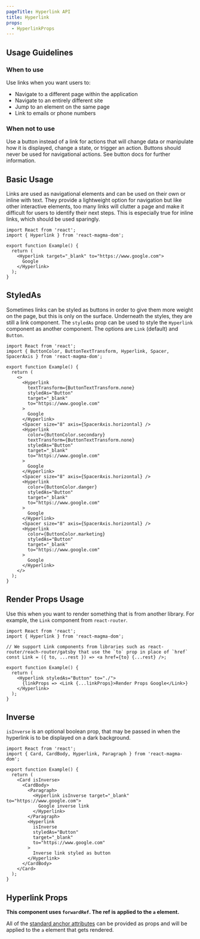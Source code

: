 ```yaml
---
pageTitle: Hyperlink API
title: Hyperlink
props:
  - HyperlinkProps
---
```


<PageContent componentName="hyperlink" type="api">

## Usage Guidelines

### When to use

Use links when you want users to:

- Navigate to a different page within the application
- Navigate to an entirely different site
- Jump to an element on the same page
- Link to emails or phone numbers

### When not to use

Use a button instead of a link for actions that will change data or manipulate how it is displayed, change a state, or trigger an action. Buttons should never be used for navigational actions.
See <Link to="/api/button">button docs</Link> for further information.

## Basic Usage

Links are used as navigational elements and can be used on their own or inline with text. They provide a lightweight option for navigation but like other interactive elements, too many links will clutter a page and make it difficult for users to identify their next steps. This is especially true for inline links, which should be used sparingly.

```tsx
import React from 'react';
import { Hyperlink } from 'react-magma-dom';

export function Example() {
  return (
    <Hyperlink target="_blank" to="https://www.google.com">
      Google
    </Hyperlink>
  );
}
```

## StyledAs

Sometimes links can be styled as buttons in order to give them more weight on the page, but this is only on the surface. Underneath the styles, they are still a link component. The `styledAs` prop can be used to style the `Hyperlink` component as another component. The options are `Link` (default) and `Button`.

```tsx
import React from 'react';
import { ButtonColor, ButtonTextTransform, Hyperlink, Spacer, SpacerAxis } from 'react-magma-dom';

export function Example() {
  return (
    <>
      <Hyperlink
        textTransform={ButtonTextTransform.none}
        styledAs="Button"
        target="_blank"
        to="https://www.google.com"
      >
        Google
      </Hyperlink>
      <Spacer size="8" axis={SpacerAxis.horizontal} />
      <Hyperlink
        color={ButtonColor.secondary}
        textTransform={ButtonTextTransform.none}
        styledAs="Button"
        target="_blank"
        to="https://www.google.com"
      >
        Google
      </Hyperlink>
      <Spacer size="8" axis={SpacerAxis.horizontal} />
      <Hyperlink
        color={ButtonColor.danger}
        styledAs="Button"
        target="_blank"
        to="https://www.google.com"
      >
        Google
      </Hyperlink>
      <Spacer size="8" axis={SpacerAxis.horizontal} />
      <Hyperlink
        color={ButtonColor.marketing}
        styledAs="Button"
        target="_blank"
        to="https://www.google.com"
      >
        Google
      </Hyperlink>
    </>
  );
}
```

## Render Props Usage

Use this when you want to render something that is from another library. For example, the `Link` component from `react-router`.

```tsx
import React from 'react';
import { Hyperlink } from 'react-magma-dom';

// We support Link components from libraries such as react-router/reach-router/gatsby that use the `to` prop in place of `href`
const Link = ({ to, ...rest }) => <a href={to} {...rest} />;

export function Example() {
  return (
    <Hyperlink styledAs="Button" to="./">
      {linkProps => <Link {...linkProps}>Render Props Google</Link>}
    </Hyperlink>
  );
}
```

## Inverse

`isInverse` is an optional boolean prop, that may be passed in when the hyperlink is to be displayed on a dark background.

```tsx
import React from 'react';
import { Card, CardBody, Hyperlink, Paragraph } from 'react-magma-dom';

export function Example() {
  return (
    <Card isInverse>
      <CardBody>
        <Paragraph>
          <Hyperlink isInverse target="_blank" to="https://www.google.com">
            Google inverse link
          </Hyperlink>
        </Paragraph>
        <Hyperlink
          isInverse
          styledAs="Button"
          target="_blank"
          to="https://www.google.com"
        >
          Inverse link styled as button
        </Hyperlink>
      </CardBody>
    </Card>
  );
}
```

## Hyperlink Props

**This component uses `forwardRef`. The ref is applied to the `a` element.**

All of the [standard anchor attributes](https://developer.mozilla.org/en-US/docs/Web/HTML/Element/a) can be provided as props and will be applied to the `a` element that gets rendered.

<HyperlinkProps />

</PageContent>